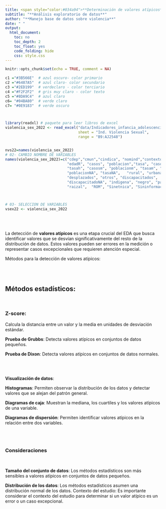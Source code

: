 ```yaml
---
title: <span style="color:#034a94">**Determinación de valores atípicos**</span> 
subtitle: "**Análisis exploratorio de datos**"
author: "**Manejo base de datos sobre violencia**"
date: " "
output:
  html_document:
    toc: no
    toc_depth: 2
    toc_float: yes
    code_folding: hide
    css: style.css
---
```



```r
knitr::opts_chunk$set(echo = TRUE, comment = NA)

c1 ="#3B566E"  # azul oscuro- color primario 
c2 ="#6487A5"  # azul claro- color secundario
c3 ="#2ED199"  # verdeclaro - color terciario
c4 ="#F2F2F2"  # gris muy claro - color texto
c5 ="#8DA9C4"  # azul claro 
c6= "#04BA80"  # verde claro
c7= "#0E9183"  # verde oscuro



library(readxl) # paquete para leer libros de excel
violencia_sex_2022 <- read_excel("data/Indicadores_infancia_adolescencia_juventud_Procuraduria_2022.xlsx", 
                                 sheet = "Ind. Violencia Sexual", 
                                 range = "B9:AJ2548")


nvs22=names(violencia_sex_2022)
# 02- CAMBIO NOMBRE DE VARIABLES
names(violencia_sex_2022)=c("cdep","cmun","cindica", "nomind","contexto", "periodo",
                            "edadR", "casos", "poblacion","tasa", "casosh", "poblacionh", 
                            "tasah", "casosm", "poblacionm", "tasam", "casosNA", 
                            "poblacionNA", "tasaNA",   "rural", "urbana",  "sininfor", 
                            "desplazados", "otros", "discapacitados",    "nodiscapacitados", 
                            "discapacitadoNA", "indigena", "negro", "palenquero", 
                            "raizal",  "ROM", "Sinetnica", "Sininformación", "TOTAL", "tipo") 



# 03- SELECCION DE VARIABLES
vsex22 <- violencia_sex_2022

```


<!-- ```{r, echo=FALSE, out.width="100%", fig.align = "center"} -->
<!-- knitr::include_graphics("img/banner000.png") -->
<!-- ``` -->

<br/><br/>


La detección de **valores atípicos** es una etapa crucial del EDA que busca identificar valores que se desvían significativamente del resto de la distribución de datos. Estos valores pueden ser errores en la medición o representar casos excepcionales que requieren atención especial.

Métodos para la detección de valores atípicos:

<br/><br/>

## **Métodos estadísticos**:

<br/>

### **Z-score**: 

Calcula la distancia entre un valor y la media en unidades de desviación estándar.

**Prueba de Grubbs**: Detecta valores atípicos en conjuntos de datos pequeños.

**Prueba de Dixon**: Detecta valores atípicos en conjuntos de datos normales.

<br/><br/>

**Visualización de datos**:

**Histogramas**: Permiten observar la distribución de los datos y detectar valores que se alejan del patrón general.

**Diagramas de caja**: Muestran la mediana, los cuartiles y los valores atípicos de una variable.

**Diagramas de dispersión**: Permiten identificar valores atípicos en la relación entre dos variables.

<br/><br/>

### **Consideraciones**

<br/>

**Tamaño del conjunto de datos**: Los métodos estadísticos son más sensibles a valores atípicos en conjuntos de datos pequeños.

**Distribución de los datos**: Los métodos estadísticos asumen una distribución normal de los datos.
Contexto del estudio: Es importante considerar el contexto del estudio para determinar si un valor atípico es un error o un caso excepcional.

<br/><br/>